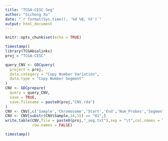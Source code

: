 ```yaml
---
title: "TCGA-CESC Seg"
author: "Sicheng Xu"
date: "`r format(Sys.time(), '%d %B, %Y')`"
output: html_document
---
```


```r
knitr::opts_chunk$set(echo = TRUE)
```

```r
timestamp()
library(TCGAbiolinks)
proj = "TCGA-CESC"

query_CNV <- GDCquery(
  project = proj,
  data.category = "Copy Number Variation",
  data.type = "Copy Number Segment"
)
CNV <- GDCprepare(
  query = query_CNV,
  save = TRUE,
  save.filename = paste0(proj,"CNV.rda")
)
CNV <- CNV[,c('Sample','Chromosome','Start','End','Num_Probes','Segment_Mean')]
CNV <- CNV[substr(CNV$Sample,14,15) == "01",]
write.table(CNV,file = paste0(proj,"_seg.txt"),sep = "\t",col.names = TRUE,
            row.names = FALSE)

timestamp()
```
